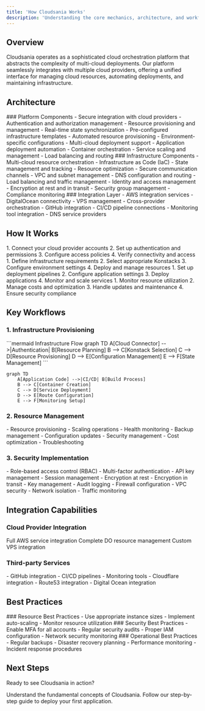 ```yaml
---
title: 'How Cloudsania Works'
description: 'Understanding the core mechanics, architecture, and workflows of Cloudsania'
---
```


## Overview

Cloudsania operates as a sophisticated cloud orchestration platform that abstracts the complexity of multi-cloud deployments. Our platform seamlessly integrates with multiple cloud providers, offering a unified interface for managing cloud resources, automating deployments, and maintaining infrastructure.

## Architecture

<Tabs>
  <Tab title="Core Components">
    ### Platform Components
    <AccordionGroup>
      <Accordion title="Cloud Connectors" defaultOpen={true}>
        - Secure integration with cloud providers
        - Authentication and authorization management
        - Resource provisioning and management
        - Real-time state synchronization
      </Accordion>
      <Accordion title="Konstacks">
        - Pre-configured infrastructure templates
        - Automated resource provisioning
        - Environment-specific configurations
        - Multi-cloud deployment support
      </Accordion>
      <Accordion title="App Services">
        - Application deployment automation
        - Container orchestration
        - Service scaling and management
        - Load balancing and routing
      </Accordion>
    </AccordionGroup>
  </Tab>
  
  <Tab title="Infrastructure">
    ### Infrastructure Components
    <AccordionGroup>
      <Accordion title="Resource Management" defaultOpen={true}>
        - Multi-cloud resource orchestration
        - Infrastructure as Code (IaC)
        - State management and tracking
        - Resource optimization
      </Accordion>
      <Accordion title="Network Layer">
        - Secure communication channels
        - VPC and subnet management
        - DNS configuration and routing
        - Load balancing and traffic management
      </Accordion>
      <Accordion title="Security Layer">
        - Identity and access management
        - Encryption at rest and in transit
        - Security group management
        - Compliance monitoring
      </Accordion>
    </AccordionGroup>
  </Tab>
  
  <Tab title="Integration">
    ### Integration Layer
    <AccordionGroup>
      <Accordion title="Provider Integration" defaultOpen={true}>
        - AWS integration services
        - DigitalOcean connectivity
        - VPS management
        - Cross-provider orchestration
      </Accordion>
      <Accordion title="Third-party Services">
        - GitHub integration
        - CI/CD pipeline connections
        - Monitoring tool integration
        - DNS service providers
      </Accordion>
    </AccordionGroup>
  </Tab>
</Tabs>

## How It Works

<Steps>
  <Step title="Cloud Connection">
    1. Connect your cloud provider accounts
    2. Set up authentication and permissions
    3. Configure access policies
    4. Verify connectivity and access
  </Step>
  <Step title="Resource Management">
    1. Define infrastructure requirements
    2. Select appropriate Konstacks
    3. Configure environment settings
    4. Deploy and manage resources
  </Step>
  <Step title="Application Deployment">
    1. Set up deployment pipelines
    2. Configure application settings
    3. Deploy applications
    4. Monitor and scale services
  </Step>
  <Step title="Ongoing Operations">
    1. Monitor resource utilization
    2. Manage costs and optimization
    3. Handle updates and maintenance
    4. Ensure security compliance
  </Step>
</Steps>

## Key Workflows

### 1. Infrastructure Provisioning

<CodeGroup>
```mermaid Infrastructure Flow
graph TD
    A[Cloud Connector] -->|Authentication| B[Resource Planning]
    B --> C[Konstack Selection]
    C --> D[Resource Provisioning]
    D --> E[Configuration Management]
    E --> F[State Management]
```

```mermaid Application Flow
graph TD
    A[Application Code] -->|CI/CD| B[Build Process]
    B --> C[Container Creation]
    C --> D[Service Deployment]
    D --> E[Route Configuration]
    E --> F[Monitoring Setup]
```
</CodeGroup>

### 2. Resource Management

<CardGroup cols={2}>
  <Card title="Automated Operations" icon="robot">
    - Resource provisioning
    - Scaling operations
    - Health monitoring
    - Backup management
  </Card>
  <Card title="Manual Operations" icon="user">
    - Configuration updates
    - Security management
    - Cost optimization
    - Troubleshooting
  </Card>
</CardGroup>

### 3. Security Implementation

<AccordionGroup>
  <Accordion title="Access Control" defaultOpen={true}>
    - Role-based access control (RBAC)
    - Multi-factor authentication
    - API key management
    - Session management
  </Accordion>
  <Accordion title="Data Security">
    - Encryption at rest
    - Encryption in transit
    - Key management
    - Audit logging
  </Accordion>
  <Accordion title="Network Security">
    - Firewall configuration
    - VPC security
    - Network isolation
    - Traffic monitoring
  </Accordion>
</AccordionGroup>

## Integration Capabilities

### Cloud Provider Integration

<CardGroup cols={3}>
  <Card title="AWS" icon="aws">
    Full AWS service integration
  </Card>
  <Card title="DigitalOcean" icon="digital-ocean">
    Complete DO resource management
  </Card>
  <Card title="VPS" icon="server">
    Custom VPS integration
  </Card>
</CardGroup>

### Third-party Services

<CardGroup cols={2}>
  <Card title="DevOps Tools" icon="gears">
    - GitHub integration
    - CI/CD pipelines
    - Monitoring tools
  </Card>
  <Card title="Network Services (DNS Configuration)" icon="globe">
    - Cloudflare integration
    - Route53 integration
    - Digital Ocean integration
  </Card>
</CardGroup>

## Best Practices

<Tabs>
  <Tab title="Resource Management">
    ### Resource Best Practices
    - Use appropriate instance sizes
    - Implement auto-scaling
    - Monitor resource utilization
  </Tab>
  <Tab title="Security">
    ### Security Best Practices
    - Enable MFA for all accounts
    - Regular security audits
    - Proper IAM configuration
    - Network security monitoring
  </Tab>
  <Tab title="Operations">
    ### Operational Best Practices
    - Regular backups
    - Disaster recovery planning
    - Performance monitoring
    - Incident response procedures
  </Tab>
</Tabs>

## Next Steps

Ready to see Cloudsania in action?

<CardGroup cols={2}>
  <Card title="Basic Concepts" icon="book" href="/introduction/basic-concepts">
    Understand the fundamental concepts of Cloudsania.
  </Card>
  <Card title="Quick Start Guide" icon="play" href="/getting-started/quick-start">
    Follow our step-by-step guide to deploy your first application.
  </Card>
</CardGroup>
